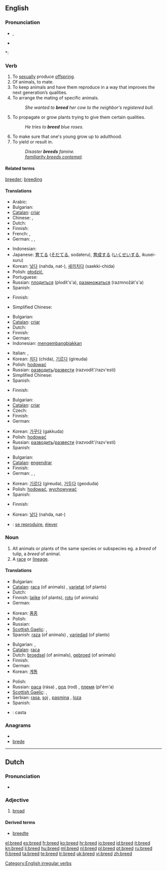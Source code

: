 ==English==

===Pronunciation===
* {{SAMPA|/bri:d/}}, {{IPA|/briːd/}}
* {{audio|en-us-breed.ogg|Audio (US)}}

*: {{rhymes|iːd}}

===Verb===
{{en-verb|breeds|breeding|bred}}

# To [[sexually]] produce [[offspring]].
# Of animals, to mate.
# To keep animals and have them reproduce in a way that improves the next generation’s qualities.
# To arrange the mating of specific animals.
#: ''She wanted to '''breed''' her cow to the neighbor's registered bull.''
# To propagate or grow plants trying to give them certain qualities.
#: ''He tries to '''breed''' blue roses.''
# To make sure that one's young grow up to adulthood.
# To yield or result in.
#: ''Disaster '''breeds''' famine.''
#: ''[[familiarity breeds contempt]].''

====Related terms====
[[breeder]]; [[breeding]]

====Translations====
{{trans-top|to sexually produce offspring}}
* Arabic: {{t|ar|ربى|tr=rabbaa}}
* Bulgarian: {{t+|bg|отглеждам}}
* [[Catalan]]: [[criar]]
* Chinese: {{t|cmn|繁殖|tr=fánzhí|sc=Hani}}, {{t|cmn|培育|tr=péiyù|sc=Hani}}
* Dutch: {{t+|nl|broeden}}
* Finnish: {{t+|fi|lisääntyä}}
* French: {{t|fr|se reproduire}},  {{t+|fr|engendrer}}
* German: {{t+|de|aufziehen}},  {{t+|de|erzeugen}},  {{t+|de|züchten}}
{{trans-mid}}
* Indonesian: {{t+|id|besar|alt=membesarkan|xs=Indonesian}}
* Japanese: [[育てる]] ([[そだてる]], sodateru), [[育成]]する ([[いくせい]]する, ikusei-suru)
* Korean: [[낳다]] (nahda, nat-), [[새끼]][[치다]] (saekki-chida)
* Polish: [[płodzić]],  {{t|pl|rozmnażać się}}
* Portuguese: {{t+|pt|procriar}}
* Russian: [[плодиться]] (plodít's'a), [[размножаться]] (razmnožát's'a)
* Spanish: {{t+|es|criar}}
{{trans-bottom}}

{{trans-top|of animals, to mate}}
* Finnish: {{t+|fi|paritella}}
{{trans-mid}}
* Simplified Chinese: {{tø|zh-cn|配种}}
{{trans-bottom}}

{{trans-top|to keep animals and have them reproduce}}
* Bulgarian: {{t+|bg|развъждам}}
* [[Catalan]]: [[criar]]
* Dutch: {{t+|nl|fokken}}
* Finnish: {{t+|fi|jalostaa}}
* German: {{t+|de|züchten}}
* Indonesian: [[kembang-biak|mengembangbiakkan]]
{{trans-mid}}
* Italian: {{t-|it|allevare}}, {{t+|it|riprodurre}}
* Korean: [[치다]] (chida), [[기르다]] (gireuda)
* Polish: [[hodować]]
* Russian: [[разводить]]/[[развести]] (razvodít'/razv'estí)
* Simplified Chinese: {{tø|zh-cn|育种}}
* Spanish: {{t+|es|criar}}
{{trans-bottom}}

{{trans-top|trans-top|to arrange mating of animals}}
* Finnish: {{t-|fi|astuttaa}}
{{trans-mid}}
{{trans-bottom}}

{{trans-top|to propagate or grow plants}}
* Bulgarian: {{t|bg|отглеждам}}
* [[Catalan]]: [[criar]]
* Czech: {{t-|cs|šlechtit}}
* Finnish: {{t+|fi|jalostaa}}
* German: {{t+|de|züchten}}
{{trans-mid}}
* Korean: [[가꾸다]] (gakkuda)
* Polish: [[hodować]]
* Russian: [[разводить]]/[[развести]] (razvodít'/razv'estí)
* Spanish: {{t+|es|criar}}
{{trans-bottom}}

{{trans-top|to make sure that one's young grow up to adulthood}}
* Bulgarian: {{t+|bg|пораждам}}
* [[Catalan]]: [[engendrar]]
* Finnish: {{t+|fi|kasvattaa}}
* German: {{t+|de|erzeugen}}, {{t+|de|hervorrufen}}, {{t+|de|verursachen}}
{{trans-mid}}
* Korean: [[기르다]] (gireuda), [[거두다]] (geoduda)
* Polish: [[hodować]], [[wychowywać]]
* Spanish: {{t-|es|engendrar}}
{{trans-bottom}}

{{trans-top|to yield or result in}}
* Finnish: {{t+|fi|synnyttää}}
{{trans-mid}}
* Korean: [[낳다]] (nahda, nat-)
{{trans-bottom}}

{{checktrans-top}}
* {{ttbc|French}}: [[reproduire|se reproduire]], [[élever]]
{{checktrans-bottom}}

===Noun===
{{en-noun}}

# All animals or plants of the same species or subspecies eg. a ''breed'' of tulip, a ''breed'' of animal.
# A [[race]] or [[lineage]].

====Translations====
{{trans-top|all animals or plants of the same species or subspecies}}
* Bulgarian: {{t+|bg|порода|f}}
* [[Catalan]]: [[raça]] (of animals) {{f}}, [[varietat]] (of plants) {{f}}
* Dutch: {{t-|nl|variëteit|f}}
* Finnish: [[lajike]] (of plants), [[rotu]] (of animals)
* German: {{t+|de|Rasse|f}}
{{trans-mid}}
* Korean: [[품종]]
* Polish: {{t+|pl|gatunek|m}}
* Russian: {{t+|ru|порода|f|tr=poróda}}
* [[Scottish Gaelic]]: {{t-|gd|gnè|f|xs=Scottish Gaelic}},  {{t-|gd|seòrsa|m|xs=Scottish Gaelic}}
* Spanish: [[raza]] (of animals) {{f}}, [[variedad]] (of plants) {{f}}
{{trans-bottom}}

{{trans-top|race or lineage}}
* Bulgarian: {{t+|bg|род|m}}, {{t+|bg|произход|m}}
* [[Catalan]]: [[raça]] {{f}}
* Dutch: [[broedsel]] {{n}} (of animals), [[gebroed]] {{n}} (of animals)
* Finnish: {{t-|fi|rotu}}
* German: {{t+|de|Rasse|f}}
* Korean: [[계통]]
{{trans-mid}}
* Polish: {{t+|pl|rasa|f}}
* Russian: [[раса]] (rása) {{f}}, [[род]] (rod) {{m}}, [[племя]] (pl'ém'a) {{n}}
* [[Scottish Gaelic]]: {{t-|gd|gnè|f|xs=Scottish Gaelic}},  {{t-|gd|seòrsa|m|xs=Scottish Gaelic}}
* Serbian: [[rasa]], [[soj]] {{m}}, [[pasmina]] {{f}}, [[loza]] {{f}}
* Spanish: {{t+|es|raza|f}}
{{trans-bottom}}

{{checktrans-top}}
* {{ttbc|Spanish}}: casta {{m}}
{{checktrans-bottom}}

===Anagrams===
* {{alphagram|bdeer}}
* [[brede#English|brede]]


[[Category:English irregular verbs]]

----

==Dutch==

===Pronunciation===
* {{audio|Nl-breed.ogg|audio}}

===Adjective===
{{infl|nl|adjective|inflected|brede}}

# [[broad]]

====Derived terms====
* [[breedte]]

[[el:breed]]
[[es:breed]]
[[fr:breed]]
[[ko:breed]]
[[hr:breed]]
[[io:breed]]
[[id:breed]]
[[it:breed]]
[[kn:breed]]
[[li:breed]]
[[hu:breed]]
[[ml:breed]]
[[nl:breed]]
[[pl:breed]]
[[pt:breed]]
[[ru:breed]]
[[fi:breed]]
[[ta:breed]]
[[te:breed]]
[[tr:breed]]
[[uk:breed]]
[[vi:breed]]
[[zh:breed]]